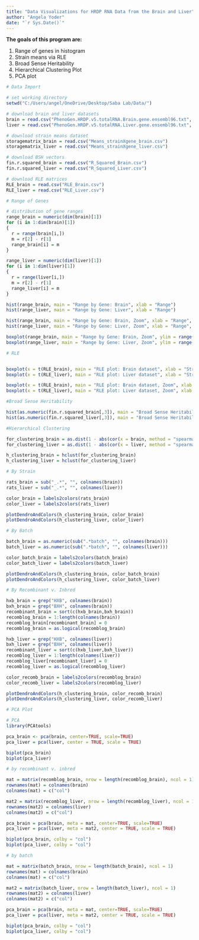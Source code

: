 ```yaml
---
title: "Data Visualizations for HRDP RNA Data from the Brain and Liver"
author: "Angela Yoder"
date: "`r Sys.Date()`"
---
```


**The goals of this program are:**

1. Range of genes in histogram
2. Strain means via RLE
3. Broad Sense Heritability
4. Hierarchical Clustering Plot
5. PCA plot


```r
# Data Import

# set working directory
setwd("C:/Users/angel/OneDrive/Desktop/Saba Lab/Data/")

# download brain and liver datasets
brain = read.csv("PhenoGen.HRDP.v5.totalRNA.Brain.gene.ensembl96.txt", header = T, sep = "\t")
liver = read.csv("PhenoGen.HRDP.v5.totalRNA.Liver.gene.ensembl96.txt", header = T, sep = "\t")

# download strain means dataset
storagematrix_brain = read.csv("Means_strainXgene_brain.csv")
storagematrix_liver = read.csv("Means_strainXgene_liver.csv")

# download BSH vectors
fin.r.squared_brain = read.csv("R_Squared_Brain.csv")
fin.r.squared_liver = read.csv("R_Squared_Liver.csv")

# download RLE matrices
RLE_brain = read.csv("RLE_Brain.csv")
RLE_liver = read.csv("RLE_Liver.csv")
```

```r

# Range of Genes

# distribution of gene ranges
range_brain = numeric(dim(brain)[1])
for (i in 1:dim(brain)[1])
{
  r = range(brain[i,])
  m = r[2] - r[1]
  range_brain[i] = m
}

range_liver = numeric(dim(liver)[1])
for (i in 1:dim(liver)[1])
{
  r = range(liver[i,])
  m = r[2] - r[1]
  range_liver[i] = m
}

hist(range_brain, main = "Range by Gene: Brain", xlab = "Range")
hist(range_liver, main = "Range by Gene: Liver", xlab = "Range")

hist(range_brain, main = "Range by Gene: Brain, Zoom", xlab = "Range", xlim = range(0:8))
hist(range_liver, main = "Range by Gene: Liver, Zoom", xlab = "Range", xlim = range(0:8))

boxplot(range_brain, main = "Range by Gene: Brain, Zoom", ylim = range(0:10))
boxplot(range_liver, main = "Range by Gene: Liver, Zoom", ylim = range(0:10))

```

```r

# RLE


boxplot(x = t(RLE_brain), main = "RLE plot: Brain dataset", xlab = "Strain")
boxplot(x = t(RLE_liver), main = "RLE plot: Liver dataset", xlab = "Strain")

boxplot(x = t(RLE_brain), main = "RLE plot: Brain dataset, Zoom", xlab = "Strain", ylim = range(-5:5))
boxplot(x = t(RLE_liver), main = "RLE plot: Liver dataset, Zoom", xlab = "Strain", ylim = range(-5:5))
```

```r

#Broad Sense Heritability

hist(as.numeric(fin.r.squared_brain[,3]), main = "Broad Sense Heritability: Brain", xlab = "R-Squared Value")
hist(as.numeric(fin.r.squared_liver[,3]), main = "Broad Sense Heritability: Liver", xlab = "R-Squared Value")
```

```r

#Hierarchical Clustering

for_clustering_brain = as.dist(1 - abs(cor(x = brain, method = "spearman")))
for_clustering_liver = as.dist(1 - abs(cor(x = liver, method = "spearman")))

h_clustering_brain = hclust(for_clustering_brain)
h_clustering_liver = hclust(for_clustering_liver)

# By Strain

rats_brain = sub("_.*", "", colnames(brain))
rats_liver = sub("_.*", "", colnames(liver))

color_brain = labels2colors(rats_brain)
color_liver = labels2colors(rats_liver)

plotDendroAndColors(h_clustering_brain, color_brain)
plotDendroAndColors(h_clustering_liver, color_liver)

# By Batch

batch_brain = as.numeric(sub(".*batch", "", colnames(brain)))
batch_liver = as.numeric(sub(".*batch", "", colnames(liver)))

color_batch_brain = labels2colors(batch_brain)
color_batch_liver = labels2colors(batch_liver)

plotDendroAndColors(h_clustering_brain, color_batch_brain)
plotDendroAndColors(h_clustering_liver, color_batch_liver)

# By Recombinant v. Inbred

hxb_brain = grep("HXB", colnames(brain))
bxh_brain = grep("BXH", colnames(brain))
recombinant_brain = sort(c(hxb_brain,bxh_brain))
recomblog_brain = 1:length(colnames(brain))
recomblog_brain[recombinant_brain] = 0
recomblog_brain = as.logical(recomblog_brain)

hxb_liver = grep("HXB", colnames(liver))
bxh_liver = grep("BXH", colnames(liver))
recombinant_liver = sort(c(hxb_liver,bxh_liver))
recomblog_liver = 1:length(colnames(liver))
recomblog_liver[recombinant_liver] = 0
recomblog_liver = as.logical(recomblog_liver)

color_recomb_brain = labels2colors(recomblog_brain)
color_recomb_liver = labels2colors(recomblog_liver)

plotDendroAndColors(h_clustering_brain, color_recomb_brain)
plotDendroAndColors(h_clustering_liver, color_recomb_liver)

```



```r

# PCA Plot

# PCA
library(PCAtools)

pca_brain <- pca(brain, center=TRUE, scale=TRUE)
pca_liver = pca(liver, center = TRUE, scale = TRUE)

biplot(pca_brain)
biplot(pca_liver)

# by recombinant v. inbred

mat = matrix(recomblog_brain, nrow = length(recomblog_brain), ncol = 1)
rownames(mat) = colnames(brain)
colnames(mat) = c("col")

mat2 = matrix(recomblog_liver, nrow = length(recomblog_liver), ncol = 1)
rownames(mat2) = colnames(liver)
colnames(mat2) = c("col")

pca_brain = pca(brain, meta = mat, center=TRUE, scale=TRUE)
pca_liver = pca(liver, meta = mat2, center = TRUE, scale = TRUE)

biplot(pca_brain, colby = "col")
biplot(pca_liver, colby = "col")

# by batch

mat = matrix(batch_brain, nrow = length(batch_brain), ncol = 1)
rownames(mat) = colnames(brain)
colnames(mat) = c("col")

mat2 = matrix(batch_liver, nrow = length(batch_liver), ncol = 1)
rownames(mat2) = colnames(liver)
colnames(mat2) = c("col")

pca_brain = pca(brain, meta = mat, center=TRUE, scale=TRUE)
pca_liver = pca(liver, meta = mat2, center = TRUE, scale = TRUE)

biplot(pca_brain, colby = "col")
biplot(pca_liver, colby = "col")
```

